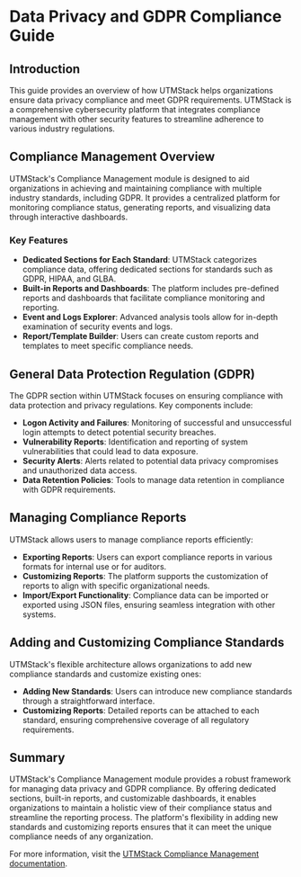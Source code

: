 # Data Privacy and GDPR Compliance Guide

## Introduction

This guide provides an overview of how UTMStack helps organizations ensure data privacy compliance and meet GDPR requirements. UTMStack is a comprehensive cybersecurity platform that integrates compliance management with other security features to streamline adherence to various industry regulations.

## Compliance Management Overview

UTMStack's Compliance Management module is designed to aid organizations in achieving and maintaining compliance with multiple industry standards, including GDPR. It provides a centralized platform for monitoring compliance status, generating reports, and visualizing data through interactive dashboards.

### Key Features

- **Dedicated Sections for Each Standard**: UTMStack categorizes compliance data, offering dedicated sections for standards such as GDPR, HIPAA, and GLBA.
- **Built-in Reports and Dashboards**: The platform includes pre-defined reports and dashboards that facilitate compliance monitoring and reporting.
- **Event and Logs Explorer**: Advanced analysis tools allow for in-depth examination of security events and logs.
- **Report/Template Builder**: Users can create custom reports and templates to meet specific compliance needs.

## General Data Protection Regulation (GDPR)

The GDPR section within UTMStack focuses on ensuring compliance with data protection and privacy regulations. Key components include:

- **Logon Activity and Failures**: Monitoring of successful and unsuccessful login attempts to detect potential security breaches.
- **Vulnerability Reports**: Identification and reporting of system vulnerabilities that could lead to data exposure.
- **Security Alerts**: Alerts related to potential data privacy compromises and unauthorized data access.
- **Data Retention Policies**: Tools to manage data retention in compliance with GDPR requirements.

## Managing Compliance Reports

UTMStack allows users to manage compliance reports efficiently:

- **Exporting Reports**: Users can export compliance reports in various formats for internal use or for auditors.
- **Customizing Reports**: The platform supports the customization of reports to align with specific organizational needs.
- **Import/Export Functionality**: Compliance data can be imported or exported using JSON files, ensuring seamless integration with other systems.

## Adding and Customizing Compliance Standards

UTMStack's flexible architecture allows organizations to add new compliance standards and customize existing ones:

- **Adding New Standards**: Users can introduce new compliance standards through a straightforward interface.
- **Customizing Reports**: Detailed reports can be attached to each standard, ensuring comprehensive coverage of all regulatory requirements.

## Summary

UTMStack's Compliance Management module provides a robust framework for managing data privacy and GDPR compliance. By offering dedicated sections, built-in reports, and customizable dashboards, it enables organizations to maintain a holistic view of their compliance status and streamline the reporting process. The platform's flexibility in adding new standards and customizing reports ensures that it can meet the unique compliance needs of any organization.

For more information, visit the [UTMStack Compliance Management documentation](https://documentation.utmstack.com/v10/compliance/compliance_management).
